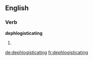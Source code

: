 
==English==

===Verb===
'''dephlogisticating'''

# {{present participle of|dephlogisticate}}

[[de:dephlogisticating]]
[[fr:dephlogisticating]]